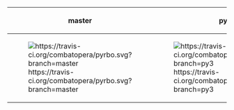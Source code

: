 {|
! master
! py3
|-
| [[Image:https://travis-ci.org/combatopera/pyrbo.svg?branch=master]]
| [[Image:https://travis-ci.org/combatopera/pyrbo.svg?branch=py3]]
|}
